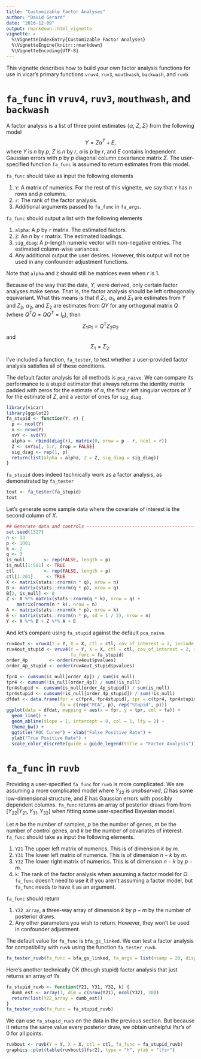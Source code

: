 ```yaml
---
title: "Customizable Factor Analyses"
author: "David Gerard"
date: "2016-12-09"
output: rmarkdown::html_vignette
vignette: >
  %\VignetteIndexEntry{Customizable Factor Analyses}
  %\VignetteEngine{knitr::rmarkdown}
  %\VignetteEncoding{UTF-8}
---
```


This vignette describes how to build your own factor analysis functions for use in vicar's primary functions `vruv4`, `ruv3`, `mouthwash`, `backwash`, and `ruvb`.

# `fa_func` in `vruv4`, `ruv3`, `mouthwash`, and `backwash`

A factor analysis is a list of three point estimates {$\alpha$, $Z$, $\Sigma$} from the following model
$$
Y = Z\alpha^T + E,
$$
where $Y$ is $n$ by $p$, $Z$ is $n$ by $r$, $\alpha$ is $p$ by $r$, and $E$ contains independent Gaussian errors with $p$ by $p$ diagonal column covariance matrix $\Sigma$. The user-specified function `fa_func` is assumed to return estimates from this model.

`fa_func` should take as input the following elements

1. `Y`: A matrix of numerics. For the rest of this vignette, we say that `Y` has $n$ rows and $p$ columns.
2. `r`: The rank of the factor analysis.
3. Additional arguments passed to `fa_func` in `fa_args`.

`fa_func` should output a list with the following elements

1. `alpha`: A $p$ by `r` matrix. The estimated factors.
2. `Z`: An $n$ by `r` matrix. The estimated loadings.
3. `sig_diag`: A $p$-length numeric vector with non-negative entries. The estimated column-wise variances.
4. Any additional output the user desires. However, this output will not be used in any confounder adjustment functions.

Note that `alpha` and `Z` should still be matrices even when $r$ is 1.

Because of the way that the data, $Y$, were derived, only certain factor analyses make sense. That is, the factor analysis should be left orthogonally equivariant. What this means is that if $Z_1$, $\alpha_1$, and $\Sigma_1$ are estimates from $Y$ and $Z_2$, $\alpha_2$, and $\Sigma_2$ are estimates from $QY$ for any orthogonal matrix $Q$ (where $Q^TQ = QQ^T = I_n$), then
$$
Z_1\alpha_1 = Q^TZ_2\alpha_2
$$
and
$$
\Sigma_1 = \Sigma_2.
$$

I've included a function, `fa_tester`, to test whether a user-provided factor analysis satisfies all of these conditions.

The default factor analysis for all methods is `pca_naive`. We can compare its performance to a stupid estimator that always returns the identity matrix padded with zeros for the estimate of $\alpha$, the first $r$ left singular vectors of $Y$ for the estimate of $Z$, and a vector of ones for `sig_diag`.

```r
library(vicar)
library(ggplot2)
fa_stupid <- function(Y, r) {
  p <- ncol(Y)
  n <- nrow(Y)
  svY <- svd(Y)
  alpha <- rbind(diag(r), matrix(0, nrow = p - r, ncol = r))
  Z <- svY$u[, 1:r, drop = FALSE]
  sig_diag <- rep(1, p)
  return(list(alpha = alpha, Z = Z, sig_diag = sig_diag))
}
```

`fa_stupid` does indeed technically work as a factor analysis, as demonstrated by `fa_tester`
```r
tout <- fa_tester(fa_stupid)
tout
```

Let's generate some sample data where the covariate of interest is the second column of $X$.
```r
## Generate data and controls ---------------------------------------------
set.seed(1327)
n <- 13
p <- 1001
k <- 2
q <- 3
is_null       <- rep(FALSE, length = p)
is_null[1:501] <- TRUE
ctl           <- rep(FALSE, length = p)
ctl[1:201]     <- TRUE
X <- matrix(stats::rnorm(n * q), nrow = n)
B <- matrix(stats::rnorm(q * p), nrow = q)
B[2, is_null] <- 0
Z <- X %*% matrix(stats::rnorm(q * k), nrow = q) +
    matrix(rnorm(n * k), nrow = n)
A <- matrix(stats::rnorm(k * p), nrow = k)
E <- matrix(stats::rnorm(n * p, sd = 1 / 2), nrow = n)
Y <- X %*% B + Z %*% A + E
```

And let's compare using `fa_stupid` against the default `pca_naive`.
```r
ruv4out <- vruv4(Y = Y, X = X, ctl = ctl, cov_of_interest = 2, include_intercept = FALSE)
ruv4out_stupid <- vruv4(Y = Y, X = X, ctl = ctl, cov_of_interest = 2, include_intercept = FALSE,
                        fa_func = fa_stupid)
order_4p        <- order(ruv4out$pvalues)
order_4p_stupid <- order(ruv4out_stupid$pvalues)

fpr4 <- cumsum(is_null[order_4p]) / sum(is_null)
tpr4 <- cumsum(!is_null[order_4p]) / sum(!is_null)
fpr4stupid <- cumsum(is_null[order_4p_stupid]) / sum(is_null)
tpr4stupid <- cumsum(!is_null[order_4p_stupid]) / sum(!is_null)
dfdat <- data.frame(fpr = c(fpr4, fpr4stupid), tpr = c(tpr4, tpr4stupid),
                    fa = c(rep("PCA", p), rep("Stupid", p)))
ggplot(data = dfdat, mapping = aes(x = fpr, y = tpr, col = fa)) +
  geom_line() +
  geom_abline(slope = 1, intercept = 0, col = 1, lty = 2) +
  theme_bw() +
  ggtitle("ROC Curve") + xlab("False Positive Rate") +
  ylab("True Positive Rate") +
  scale_color_discrete(guide = guide_legend(title = "Factor Analysis"))
```

# `fa_func` in `ruvb`

Providing a user-specified `fa_func` for `ruvb` is more complicated. We are assuming a more complicated model
\begin{align}
\left(
\begin{array}{cc}
Y_{21} & Y_{22}\\
Y_{31} & Y_{32}
\end{array}
\right)
=
\left(
\begin{array}{cc}
\Omega_{21} & \Omega_{22}\\
\Omega_{31} & \Omega_{32}
\end{array}
\right)
+
E,
\end{align}
where $Y_{22}$ is _unobserved_, $\Omega$ has some low-dimensional structure, and $E$ has Gaussian errors with possibly dependent columns. `fa_func` returns an array of posterior draws from from $[Y_{22} | Y_{21}, Y_{31}, Y_{32}]$ when fitting some user-specified Bayesian model.

Let $n$ be the number of samples, $p$ be the number of genes, $m$ be the number of control genes, and $k$ be the number of covariates of interest. `fa_func` should take as input the following elements.

1. `Y21` The upper left matrix of numerics. This is of dimension $k$ by $m$.
2. `Y31` The lower left matrix of numerics. This is of dimension $n - k$ by $m$.
3. `Y32` The lower right matrix of numerics. This is of dimension $n - k$ by $p - m$.
4. `k`: The rank of the factor analysis when assuming a factor model for $\Omega$. `fa_func` doesn't need to use it if you aren't assuming a factor model, but `fa_func` needs to have it as an argument.

`fa_func` should return

1. `Y22_array`, a three-way array of dimension $k$ by $p - m$ by the number of posterior draws.
2. Any other parameters you wish to return. However, they won't be used in confounder adjustment.

The default value for `fa_func` is `bfa_gs_linked`. We can test a factor analysis for compatibility with `ruvb` using the function `fa_tester_ruvb`.
```r
fa_tester_ruvb(fa_func = bfa_gs_linked, fa_args = list(nsamp = 20, display_progress = FALSE))
```

Here's another technically OK (though stupid) factor analysis that just returns an array of 1's
```r
fa_stupid_ruvb <- function(Y21, Y31, Y32, k) {
  dumb_est <- array(1, dim = c(nrow(Y21), ncol(Y32), 30))
  return(list(Y22_array = dumb_est))
}
fa_tester_ruvb(fa_func = fa_stupid_ruvb)
```

We can use `fa_stupid_ruvb` on the data in the previous section. But because it returns the same value every posterior draw, we obtain unhelpful lfsr's of 0 for all points.
```r
ruvbout <- ruvb(Y = Y, X = X, ctl = ctl, fa_func = fa_stupid_ruvb)
graphics::plot(table(ruvbout$lfsr2), type = "h", ylab = "lfsr")
```
